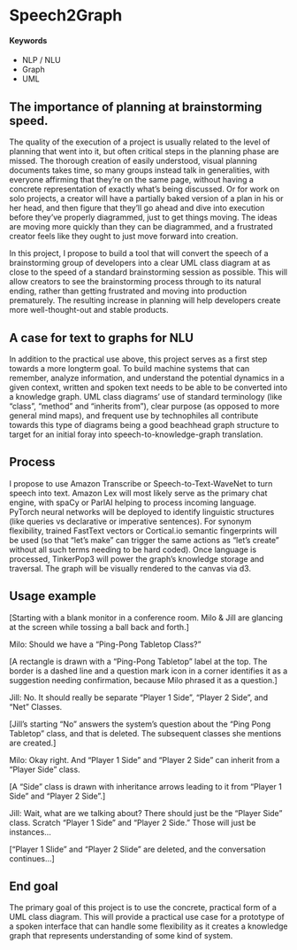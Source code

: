 # Speech2Graph {#diagramming-at-the-speed-of-speech}

#### Keywords {-}

- NLP / NLU
- Graph
- UML

## The importance of planning at brainstorming speed.

The quality of the execution of a project is usually related to the level of planning that went into it, but often critical steps in the planning phase are missed. The thorough creation of easily understood, visual planning documents takes time, so many groups instead talk in generalities, with everyone affirming that they're on the same page, without having a concrete representation of exactly what's being discussed. Or for work on solo projects, a creator will have a partially baked version of a plan in his or her head, and then figure that they'll go ahead and dive into execution before they've properly diagrammed, just to get things moving. The ideas are moving more quickly than they can be diagrammed, and a frustrated creator feels like they ought to just move forward into creation.

In this project, I propose to build a tool that will convert the speech of a brainstorming group of developers into a clear UML class diagram at as close to the speed of a standard brainstorming session as possible. This will allow creators to see the brainstorming process through to its natural ending, rather than getting frustrated and moving into production prematurely. The resulting increase in planning will help developers create more well-thought-out and stable products.

## A case for text to graphs for NLU

In addition to the practical use above, this project serves as a first step towards a more longterm goal. To build machine systems that can remember, analyze information, and understand the potential dynamics in a given context, written and spoken text needs to be able to be converted into a knowledge graph. UML class diagrams' use of standard terminology (like "class", "method" and "inherits from"), clear purpose (as opposed to more general mind maps), and frequent use by technophiles all contribute towards this type of diagrams being a good beachhead graph structure to target for an initial foray into speech-to-knowledge-graph translation.

## Process

I propose to use Amazon Transcribe or Speech-to-Text-WaveNet to turn speech into text. Amazon Lex will most likely serve as the primary chat engine, with spaCy or ParlAI helping to process incoming language. PyTorch neural networks will be deployed to identify linguistic structures (like queries vs declarative or imperative sentences). For synonym flexibility, trained FastText vectors or Cortical.io semantic fingerprints will be used (so that "let's make" can trigger the same actions as "let's create" without all such terms needing to be hard coded). Once language is processed, TinkerPop3 will power the graph's knowledge storage and traversal. The graph will be visually rendered to the canvas via d3.

## Usage example

[Starting with a blank monitor in a conference room. Milo & Jill are glancing at the screen while tossing a ball back and forth.]

Milo: Should we have a "Ping-Pong Tabletop Class?"

[A rectangle is drawn with a "Ping-Pong Tabletop" label at the top. The border is a dashed line and a question mark icon in a corner identifies it as a suggestion needing confirmation, because Milo phrased it as a question.]

Jill: No. It should really be separate "Player 1 Side", "Player 2 Side", and "Net" Classes.

[Jill's starting "No" answers the system's question about the "Ping Pong Tabletop" class, and that is deleted. The subsequent classes she mentions are created.]

Milo: Okay right. And "Player 1 Side" and "Player 2 Side" can inherit from a "Player Side" class.

[A "Side" class is drawn with inheritance arrows leading to it from "Player 1 Side" and "Player 2 Side".]

Jill: Wait, what are we talking about? There should just be the "Player Side" class. Scratch "Player 1 Side" and "Player 2 Side." Those will just be instances...

["Player 1 Slide" and "Player 2 Slide" are deleted, and the conversation continues...]

## End goal

The primary goal of this project is to use the concrete, practical form of a UML class diagram. This will provide a practical use case for a prototype of a spoken interface that can handle some flexibility as it creates a knowledge graph that represents understanding of some kind of system.
